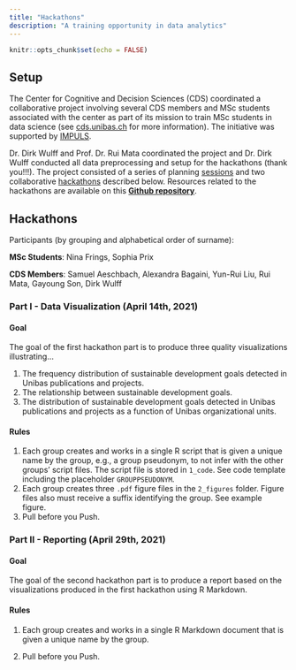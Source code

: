 ```yaml
---
title: "Hackathons"
description: "A training opportunity in data analytics"
---
```


```r
knitr::opts_chunk$set(echo = FALSE)
```

## Setup

The Center for Cognitive and Decision Sciences (CDS) coordinated a collaborative project involving several CDS members and MSc students associated with the center as part of its mission to train MSc students in data science (see [cds.unibas.ch](https://psychologie.unibas.ch/de/fakultaet/abteilungen/cognitive-and-decision-sciences-305/msc-project/) for more information). The initiative was supported by [IMPULS](https://vorlesungsverzeichnis.unibas.ch/de/home?id=255075). 

Dr. Dirk Wulff and Prof. Dr. Rui Mata coordinated the project and Dr. Dirk Wulff conducted all data preprocessing and setup for the hackathons (thank you!!!). The project consisted of a series of planning [sessions](https://psychologie.unibas.ch/de/fakultaet/abteilungen/cognitive-and-decision-sciences-305/events/) and two collaborative [hackathons](hackathon.html) described below. Resources related to the hackathons are available on this <a href="https://github.com/cdsbasel/SDG_hackathon"><b>Github repository</b></a>. 

## Hackathons 

Participants (by grouping and alphabetical order of surname):

**MSc Students**: Nina Frings, Sophia Prix

**CDS Members**: Samuel Aeschbach, Alexandra Bagaini, Yun-Rui Liu, Rui Mata, Gayoung Son, Dirk Wulff

### Part I - Data Visualization (April 14th, 2021)

#### Goal

The goal of the first hackathon part is to produce three quality visualizations illustrating...

1. The frequency distribution of sustainable development goals detected in Unibas publications and projects. 
2. The relationship between sustainable development goals. 
3. The distribution of sustainable development goals detected in Unibas publications and projects as a function of Unibas organizational units. 

#### Rules

1. Each group creates and works in a single R script that is given a unique name by the group, e.g., a group pseudonym, to not infer with the other groups' script files. The script file is stored in `1_code`. See code template including the placeholder `GROUPPSEUDONYM`.
2. Each group creates three `.pdf` figure files in the `2_figures` folder. Figure files also must receive a suffix identifying the group. See example figure. 
3. Pull before you Push.

### Part II - Reporting (April 29th, 2021)

#### Goal

The goal of the second hackathon part is to produce a report based on the visualizations produced in the first hackathon using R Markdown. 

#### Rules

1. Each group creates and works in a single R Markdown document that is given a unique name by the group. 

2. Pull before you Push.

